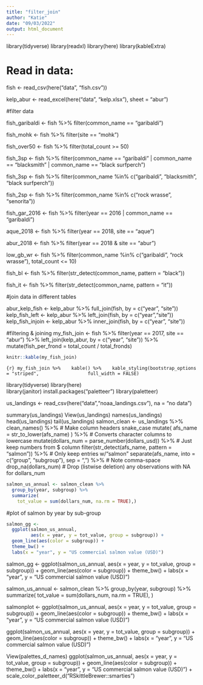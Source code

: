 ```yaml
---
title: "filter_join"
author: "Katie"
date: "09/03/2022"
output: html_document
---
```


library(tidyverse)
library(readxl)
library(here) 
library(kableExtra)


# Read in data: 

fish <- read_csv(here("data", "fish.csv"))

kelp_abur <- read_excel(here("data", "kelp.xlsx"), sheet = "abur")

#filter data

fish_garibaldi <- fish %>% 
  filter(common_name == "garibaldi")

fish_mohk <- fish %>% 
  filter(site == "mohk")

fish_over50 <- fish %>% 
  filter(total_count >= 50)

fish_3sp <- fish %>% 
  filter(common_name == "garibaldi" | 
           common_name == "blacksmith" | 
           common_name == "black surfperch")

fish_3sp <- fish %>% 
  filter(common_name %in% c("garibaldi", "blacksmith", "black surfperch"))

fish_2sp <- fish %>% 
  filter(common_name %in% c("rock wrasse", "senorita"))
  
fish_gar_2016 <- fish %>% 
  filter(year == 2016 | common_name == "garibaldi")

aque_2018 <- fish %>% 
  filter(year == 2018, site == "aque")
  
abur_2018 <- fish %>% 
  filter(year == 2018 & site == "abur")

 low_gb_wr <- fish %>% 
  filter(common_name %in% c("garibaldi", "rock wrasse"), 
         total_count <= 10) 

 fish_bl <- fish %>% 
  filter(str_detect(common_name, pattern = "black")) 

fish_it <- fish %>% 
  filter(str_detect(common_name, pattern = "it"))

#join data in different tables

abur_kelp_fish <- kelp_abur %>% 
  full_join(fish, by = c("year", "site")) 
kelp_fish_left <- kelp_abur %>% 
  left_join(fish, by = c("year","site"))
kelp_fish_injoin <- kelp_abur %>% 
  inner_join(fish, by = c("year", "site"))

#filtering & joining
my_fish_join <- fish %>% 
  filter(year == 2017, site == "abur") %>% 
  left_join(kelp_abur, by = c("year", "site")) %>% 
  mutate(fish_per_frond = total_count / total_fronds)
```r
knitr::kable(my_fish_join)
```
```{r} my_fish_join %>% 
  kable() %>% 
  kable_styling(bootstrap_options = "striped", 
                full_width = FALSE)
```

library(tidyverse)
library(here)  
library(janitor) 
install.packages("paletteer")
library(paletteer) 

us_landings <- read_csv(here("data","noaa_landings.csv"),
                        na = "no data")

summary(us_landings)
View(us_landings)
names(us_landings)
head(us_landings)
tail(us_landings)
salmon_clean <- us_landings %>% 
  clean_names() %>% # Make column headers snake_case
  mutate(
    afs_name = str_to_lower(afs_name)
  ) %>% # Converts character columns to lowercase
  mutate(dollars_num = parse_number(dollars_usd)) %>% # Just keep numbers from $ column
  filter(str_detect(afs_name, pattern = "salmon")) %>% # Only keep entries w/"salmon"
  separate(afs_name, into = c("group", "subgroup"), sep = ", ") %>% # Note comma-space
  drop_na(dollars_num) # Drop (listwise deletion) any observations with NA for dollars_num


```r
salmon_us_annual <- salmon_clean %>% 
  group_by(year, subgroup) %>% 
  summarize(
    tot_value = sum(dollars_num, na.rm = TRUE),)
```
#plot of salmon by year by sub-group

```r
salmon_gg <- 
  ggplot(salmon_us_annual, 
         aes(x = year, y = tot_value, group = subgroup)) +
  geom_line(aes(color = subgroup)) +
  theme_bw() +
  labs(x = "year", y = "US commercial salmon value (USD)")
```
salmon_gg <- 
  ggplot(salmon_us_annual, 
         aes(x = year, y = tot_value, group = subgroup)) +
  geom_line(aes(color = subgroup)) +
  theme_bw() +
  labs(x = "year", y = "US commercial salmon value (USD)")

salmon_us_annual <- salmon_clean %>% 
  group_by(year, subgroup) %>% 
  summarize(
    tot_value = sum(dollars_num, na.rm = TRUE),
  )
  
salmonplot <- 
  ggplot(salmon_us_annual, 
         aes(x = year, y = tot_value, group = subgroup)) +
  geom_line(aes(color = subgroup)) +
  theme_bw() +
  labs(x = "year", y = "US commercial salmon value (USD)")

ggplot(salmon_us_annual, 
         aes(x = year, y = tot_value, group = subgroup)) +
  geom_line(aes(color = subgroup)) +
  theme_bw() +
  labs(x = "year", y = "US commercial salmon value (USD)")
  
View(palettes_d_names)
 ggplot(salmon_us_annual, 
         aes(x = year, y = tot_value, group = subgroup)) +
  geom_line(aes(color = subgroup)) +
  theme_bw() +
  labs(x = "year", y = "US commercial salmon value (USD)") +
  scale_color_paletteer_d("RSkittleBrewer::smarties")


